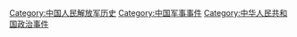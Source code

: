[[Category:中国人民解放军历史|Category:中国人民解放军历史]]
[[Category:中国军事事件|Category:中国军事事件]]
[[Category:中华人民共和国政治事件|Category:中华人民共和国政治事件]]